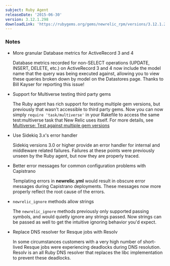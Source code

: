 ```yaml
---
subject: Ruby Agent
releaseDate: '2015-06-30'
version: 3.12.1.298
downloadLink: 'https://rubygems.org/gems/newrelic_rpm/versions/3.12.1.298'
---
```


### Notes

* More granular Database metrics for ActiveRecord 3 and 4

  Database metrics recorded for non-SELECT operations (UPDATE, INSERT, DELETE, etc.) on ActiveRecord 3 and 4 now include the model name that the query was being executed against, allowing you to view these queries broken down by model on the Datastores page. Thanks to Bill Kayser for reporting this issue!
* Support for Multiverse testing third party gems

  The Ruby agent has rich support for testing multiple gem versions, but previously that wasn't accessible to third party gems. Now you can now simply `require 'task/multiverse'` in your Rakefile to access the same test:multiverse task that New Relic uses itself. For more details, see [Multiverse: Test against multiple gem versions](/docs/agents/ruby-agent/frameworks/third-party-instrumentation#multiverse)
* Use Sidekiq 3.x's error handler

  Sidekiq versions 3.0 or higher provide an error handler for internal and middleware related failures. Failures at these points were previously unseen by the Ruby agent, but now they are properly traced.
* Better error messages for common configuration problems with Capistrano

  Templating errors in **newrelic.yml** would result in obscure error messages during Capistrano deployments. These messages now more properly reflect the root cause of the errors.
* `newrelic_ignore` methods allow strings

  The `newrelic_ignore` methods previously only supported passing symbols, and would quietly ignore any strings passed. Now strings can be passed as well to get the intuitive ignoring behavior you'd expect.
* Replace DNS resolver for Resque jobs with Resolv

  In some circumstances customers with a very high number of short-lived Resque jobs were experiencing deadlocks during DNS resolution. Resolv is an all Ruby DNS resolver that replaces the libc implementation to prevent these deadlocks.
